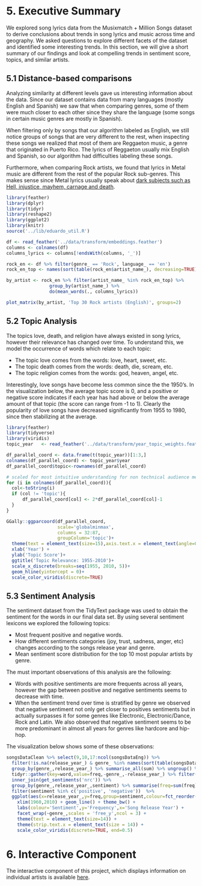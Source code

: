 
# 5. Executive Summary

We explored song lyrics data from the Musixmatch + Million Songs dataset to derive conclusions about trends in song lyrics and music across time and geography. We asked questions to explore different facets of the dataset and identified some interesting trends. In this section, we will give a short summary of our findings and look at compelling trends in sentiment score, topics, and similar artists.  

## 5.1 Distance-based comparisons

Analyzing similarity at different levels gave us interesting information about the data. Since our dataset contains data from many languages (mostly English and Spanish) we saw that when comparing genres, some of them were much closer to each other since they share the language (some songs in certain music genres are mostly in Spanish).

When filtering only by songs that our algorithm labeled as English, we still notice groups of songs that are very different to the rest, when inspecting these songs we realized that most of them are Reggaeton music, a genre that originated in Puerto Rico. The lyrics of Reggaeton usually mix English and Spanish, so our algorithm had difficulties labeling these songs.

Furthermore, when comparing Rock artists, we found that lyrics in Metal music are different from the rest of the popular Rock sub-genres. This makes sense since Metal lyrics usually speak about [dark subjects such as Hell, injustice, mayhem, carnage and death](https://en.wikipedia.org/wiki/Heavy_metal_lyrics).


```r
library(feather)
library(dplyr)
library(tidyr)
library(reshape2)
library(ggplot2)
library(knitr)
source('../lib/eduardo_util.R')

df <- read_feather('../data/transform/embeddings.feather')
columns <- colnames(df)
columns_lyrics <- columns[!endsWith(columns, '_')]

rock_en <- df %>% filter(genre_ == 'Rock', language_ == 'en')
rock_en_top <- names(sort(table(rock_en$artist_name_), decreasing=TRUE)[1:30])

by_artist <- rock_en %>% filter(artist_name_ %in% rock_en_top) %>%
                group_by(artist_name_) %>%
                do(mean_words(., columns_lyrics))

plot_matrix(by_artist, 'Top 30 Rock artists (English)', groups=2)
```

## 5.2 Topic Analysis

The topics love, death, and religion have always existed in song lyrics, however their relevance has changed over time. To understand this, we model the occurrence of words which relate to each topic:

* The topic love comes from the words: love, heart, sweet, etc.
* The topic death comes from the words: death, die, scream, etc.
* The topic religion comes from the words: god, heaven, angel, etc.

Interestingly, love songs have become less common since the the 1950's. In the visualization below, the average topic score is 0, and a positive or negative score indicates if each year has had above or below the average amount of that topic (the score can range from -1 to 1). Clearly the popularity of love songs have decreased significantly from 1955 to 1980, since then stabilizing at the average.

```r
library(feather)
library(tidyverse)
library(viridis)
topic_year   <- read_feather('../data/transform/year_topic_weights.feather')

df_parallel_coord <- data.frame(t(topic_year))[1:3,]
colnames(df_parallel_coord) <- topic_year$year
df_parallel_coord$topic<-rownames(df_parallel_coord)

# scaled for most intuitive understanding for non technical audience mean is 0, max is +1, min is -1
for (i in colnames(df_parallel_coord)){
  col<-toString(i)
  if (col != 'topic'){
      df_parallel_coord[col] <- 2*df_parallel_coord[col]-1
  }
}

GGally::ggparcoord(df_parallel_coord,
                   scale='globalminmax',
                   columns = 32:87,
                   groupColumn='topic')+
  theme(text = element_text(size=15),axis.text.x = element_text(angle=0, hjust=0.5))+
  xlab('Year') +
  ylab('Topic Score')+
  ggtitle('Topic Relevance: 1955-2010')+
  scale_x_discrete(breaks=seq(1955, 2010, 5))+
  geom_hline(yintercept = 0)+
  scale_color_viridis(discrete=TRUE)
```

## 5.3 Sentiment Analysis

The sentiment dataset from the TidyText package was used to obtain the sentiment for the words in our final data set. By using several sentiment lexicons we explored the following topics:

* Most frequent positive and negative words. 
* How different sentiments categories (joy, trust, sadness, anger, etc) changes according to the songs release year and genre.
* Mean sentiment score distribution for the top 10 most popular artists by genre.

The must important observations of this analysis are the following:

* Words with positive sentiments are more frequents across all years, however the gap between positive and negative sentiments seems to decrease with time.
* When the sentiment trend over time is stratified by genre we observed that negative sentiment not only get closer to positives sentiments but in actually surpasses it for some genres like Electronic, Electronic/Dance, Rock and Latin. We also observed that negative sentiment seems to be more predominant in almost all years for genres like hardcore and hip-hop.

The visualization below shows some of these observations:

```r
songsDataClean %>% select(9,10,17:ncol(songsDataEng)) %>% 
  filter(!is.na(release_year_) & genre_ %in% names(sort(table(songsDataClean$genre_),decreasing = TRUE)[1:15])) %>% 
  group_by(genre_,release_year_) %>% summarise_all(sum) %>% ungroup() %>%
  tidyr::gather(key=word,value=freq,-genre_,-release_year_) %>% filter(freq>0) %>%
  inner_join(get_sentiments('nrc')) %>%
  group_by(genre_,release_year_,sentiment) %>% summarise(freq=sum(freq)) %>%
  filter(sentiment %in% c('positive', 'negative'))  %>%
  ggplot(aes(x=release_year_,y=freq,group=sentiment,colour=fct_reorder(sentiment,freq,.desc = TRUE))) + 
    xlim(1960,2010) + geom_line() + theme_bw() +
    labs(colour='Sentiment',y='Frequency',x='Song Release Year') +
    facet_wrap(~genre_,scales = 'free_y',ncol = 3) +
    theme(text = element_text(size=14)) +
    theme(strip.text.x = element_text(size = 14)) +
    scale_color_viridis(discrete=TRUE, end=0.5)
```

# 6. Interactive Component

The interactive component of this project, which displays information on individual artists is available [here](http://bl.ocks.org/valmikkpatel/raw/450a721204f0f3788133c045f700278f/).
